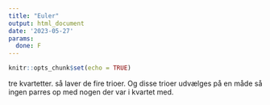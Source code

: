 ```yaml
---
title: "Euler"
output: html_document
date: '2023-05-27'
params:
  done: F
---
```


```r
knitr::opts_chunk$set(echo = TRUE)
```

tre kvartetter.
så laver de 
fire trioer. Og disse trioer udvælges på en måde så ingen parres op med 
nogen der var i kvartet med. 